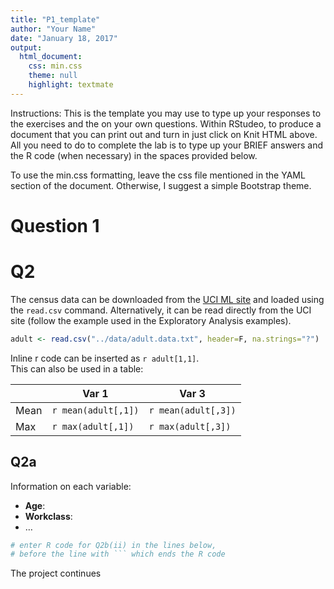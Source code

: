 ```yaml
---
title: "P1_template"
author: "Your Name"
date: "January 18, 2017"
output: 
  html_document:
    css: min.css
    theme: null
    highlight: textmate
---
```


Instructions: This is the template you may use to type up your responses to the exercises and the on your own questions. Within RStudeo, to produce a document that you can print out and turn in just click on Knit HTML above. All you need to do to complete the lab is to type up your BRIEF answers and the R code (when necessary) in the spaces provided below. 

To use the min.css formatting, leave the css file mentioned in the YAML section of the document. Otherwise, I suggest a simple Bootstrap theme. 


# Question 1


# Q2

The census data can be downloaded from the [UCI ML site](http://archive.ics.uci.edu/ml/datasets/Census+Income) and loaded using the `read.csv` command.  Alternatively, it can be read directly from the UCI site (follow the example used in the Exploratory Analysis examples).

```r
adult <- read.csv("../data/adult.data.txt", header=F, na.strings="?")
```

Inline r code can be inserted as `r adult[1,1]`.  
This can also be used in a table:

|       |  Var 1              |  Var 3              | 
|-------|---------------------|---------------------|
| Mean  | `r mean(adult[,1])` | `r mean(adult[,3])` | 
| Max   | `r max(adult[,1])`  | `r max(adult[,3])`  | 

## Q2a

Information on each variable:

* __Age__: 
* __Workclass__:
* ...


```r
# enter R code for Q2b(ii) in the lines below,
# before the line with ``` which ends the R code

```


The project continues